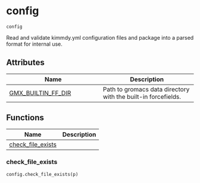 # config { #kimmdy.config }

`config`

Read and validate kimmdy.yml configuration files
and package into a parsed format for internal use.

## Attributes

| Name | Description |
| --- | --- |
| [GMX_BUILTIN_FF_DIR](#kimmdy.config.GMX_BUILTIN_FF_DIR) | Path to gromacs data directory with the built-in forcefields. |

## Functions

| Name | Description |
| --- | --- |
| [check_file_exists](#kimmdy.config.check_file_exists) |  |

### check_file_exists { #kimmdy.config.check_file_exists }

`config.check_file_exists(p)`